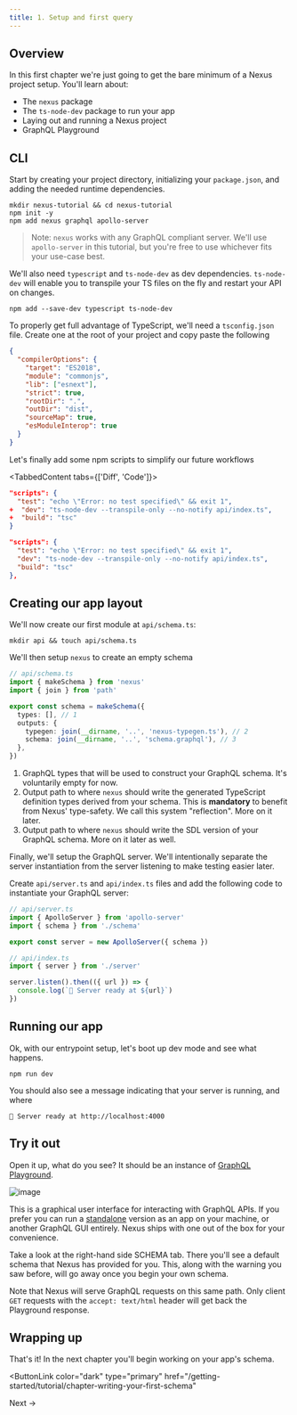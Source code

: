 ```yaml
---
title: 1. Setup and first query
---
```


## Overview

In this first chapter we're just going to get the bare minimum of a Nexus project setup. You'll learn about:

- The `nexus` package
- The `ts-node-dev` package to run your app
- Laying out and running a Nexus project
- GraphQL Playground

## CLI

Start by creating your project directory, initializing your `package.json`, and adding the needed runtime dependencies.

```bash-symbol copy
mkdir nexus-tutorial && cd nexus-tutorial
npm init -y
npm add nexus graphql apollo-server
```

> Note: `nexus` works with any GraphQL compliant server. We'll use `apollo-server` in this tutorial, but you're free to use whichever fits your use-case best.

We'll also need `typescript` and `ts-node-dev` as dev dependencies. `ts-node-dev` will enable you to transpile your TS files on the fly and restart your API on changes.

```bash-symbol copy
npm add --save-dev typescript ts-node-dev
```

To properly get full advantage of TypeScript, we'll need a `tsconfig.json` file. Create one at the root of your project and copy paste the following

```json file=tsconfig.json copy
{
  "compilerOptions": {
    "target": "ES2018",
    "module": "commonjs",
    "lib": ["esnext"],
    "strict": true,
    "rootDir": ".",
    "outDir": "dist",
    "sourceMap": true,
    "esModuleInterop": true
  }
}
```

Let's finally add some npm scripts to simplify our future workflows

<TabbedContent tabs={['Diff', 'Code']}>

<tab>

```json file=package.json
"scripts": {
  "test": "echo \"Error: no test specified\" && exit 1",
+  "dev": "ts-node-dev --transpile-only --no-notify api/index.ts",
+  "build": "tsc"
}
```

</tab>

<tab>

```json copy
"scripts": {
  "test": "echo \"Error: no test specified\" && exit 1",
  "dev": "ts-node-dev --transpile-only --no-notify api/index.ts",
  "build": "tsc"
},
```

</tab>

</TabbedContent>

## Creating our app layout

We'll now create our first module at `api/schema.ts`:

```bash-symbol copy
mkdir api && touch api/schema.ts
```

We'll then setup `nexus` to create an empty schema

```ts copy
// api/schema.ts
import { makeSchema } from 'nexus'
import { join } from 'path'

export const schema = makeSchema({
  types: [], // 1
  outputs: {
    typegen: join(__dirname, '..', 'nexus-typegen.ts'), // 2
    schema: join(__dirname, '..', 'schema.graphql'), // 3
  },
})
```

1. GraphQL types that will be used to construct your GraphQL schema. It's voluntarily empty for now.
1. Output path to where `nexus` should write the generated TypeScript definition types derived from your schema. This is **mandatory** to benefit from Nexus' type-safety. We call this system "reflection". More on it later.
1. Output path to where `nexus` should write the SDL version of your GraphQL schema. More on it later as well.

Finally, we'll setup the GraphQL server. We'll intentionally separate the server instantiation from the server listening to make testing easier later.

Create `api/server.ts` and `api/index.ts` files and add the following code to instantiate your GraphQL server:

```ts copy
// api/server.ts
import { ApolloServer } from 'apollo-server'
import { schema } from './schema'

export const server = new ApolloServer({ schema })
```

```ts copy
// api/index.ts
import { server } from './server'

server.listen().then(({ url }) => {
  console.log(`🚀 Server ready at ${url}`)
})
```

## Running our app

Ok, with our entrypoint setup, let's boot up dev mode and see what happens.

```bash-symbol copy
npm run dev
```

You should also see a message indicating that your server is running, and where

```bash-symbol
🚀 Server ready at http://localhost:4000
```

## Try it out

Open it up, what do you see? It should be an instance of [GraphQL Playground](https://github.com/graphql/graphql-playground).

![image](https://user-images.githubusercontent.com/284476/83534302-ae1b7d00-a4be-11ea-9a13-2665bf152e2a.png)

This is a graphical user interface for interacting with GraphQL APIs. If you prefer you can run a [standalone](https://www.electronjs.org/apps/graphql-playground) version as an app on your machine, or another GraphQL GUI entirely. Nexus ships with one out of the box for your convenience.

Take a look at the right-hand side SCHEMA tab. There you'll see a default schema that Nexus has provided for you. This, along with the warning you saw before, will go away once you begin your own schema.

Note that Nexus will serve GraphQL requests on this same path. Only client `GET` requests with the `accept: text/html` header will get back the Playground response.

## Wrapping up

That's it! In the next chapter you'll begin working on your app's schema.

<ButtonLink
  color="dark"
  type="primary"
  href="/getting-started/tutorial/chapter-writing-your-first-schema"
>
  Next &rarr;
</ButtonLink>
